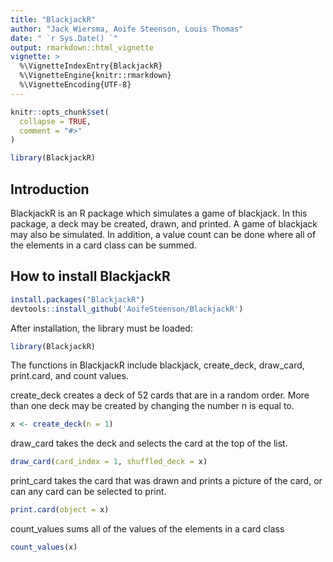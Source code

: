 ```yaml
---
title: "BlackjackR"
author: "Jack Wiersma, Aoife Steenson, Louis Thomas"
date: " `r Sys.Date() `"
output: rmarkdown::html_vignette
vignette: >
  %\VignetteIndexEntry{BlackjackR}
  %\VignetteEngine{knitr::rmarkdown}
  %\VignetteEncoding{UTF-8}
---
```


```r
knitr::opts_chunk$set(
  collapse = TRUE,
  comment = "#>"
)
```

```r
library(BlackjackR)
```

## Introduction
BlackjackR is an R package which simulates a game of blackjack. In this package, a deck may be created, drawn, and printed. A game of blackjack may also be simulated. In addition, a value count can be done where all of the elements in a card class can be summed.   


## How to install BlackjackR
```r
install.packages("BlackjackR")
devtools::install_github('AoifeSteenson/BlackjackR')
```

After installation, the library must be loaded: 
```r
library(BlackjackR)
```

The functions in BlackjackR include blackjack, create_deck, draw_card, print.card, and count values. 


create_deck creates a deck of 52 cards that are in a random order. More than one deck may be created by changing the number n is equal to. 
```r
x <- create_deck(n = 1)
```


draw_card takes the deck and selects the card at the top of the list. 
```r
draw_card(card_index = 1, shuffled_deck = x)
```


print_card takes the card that was drawn and prints a picture of the card, or can any card can be selected to print.  
```r
print.card(object = x)
```

count_values sums all of the values of the elements in a card class
```r
count_values(x)
```



